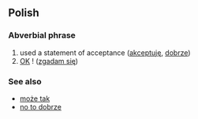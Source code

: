 ==Polish==
===Abverbial phrase===
#used a statement of acceptance ([[akceptuję]], [[dobrze]])
#[[OK]] ! ([[zgadam się]])

===See also===
*[[może tak]]
*[[no to dobrze]]